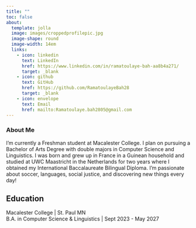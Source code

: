 ```yaml
---
title: ""
toc: false
about: 
  template: jolla
  image: images/croppedprofilepic.jpg
  image-shape: round
  image-width: 14em
  links:
    - icon: linkedin
      text: LinkedIn
      href: https://www.linkedin.com/in/ramatoulaye-bah-aa8b4a271/
      target: _blank
    - icon: github
      text: GitHub
      href: https://github.com/RamatoulayeBah28
      target: _blank
    - icon: envelope
      text: Email
      href: mailto:Ramatoulaye.bah2805@gmail.com
---
```


### About Me

:::{#intro-heading}

I'm currently a Freshman student at Macalester College. I plan on pursuing a Bachelor of Arts Degree with double majors in Computer Science and Linguistics. I was born and grew up in France in a Guinean household and studied at UWC Maastricht in the Netherlands for two years where I obtained my International Baccalaureate Bilingual Diploma. I'm passionate about soccer, languages, social justice, and discovering new things every day!

## Education

Macalester College | St. Paul MN <br>
B.A. in Computer Science & Linguistics | Sept 2023 - May 2027

:::
